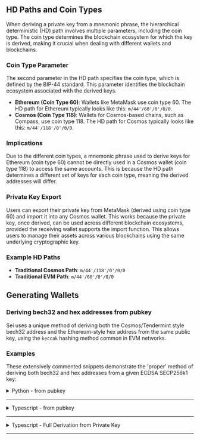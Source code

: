 ## **HD Paths and Coin Types**

When deriving a private key from a mnemonic phrase, the hierarchical
deterministic (HD) path involves multiple parameters, including the coin type.
The coin type determines the blockchain ecosystem for which the key is derived,
making it crucial when dealing with different wallets and blockchains.

### **Coin Type Parameter**

The second parameter in the HD path specifies the coin type, which is defined by
the BIP-44 standard. This parameter identifies the blockchain ecosystem
associated with the derived keys.

- **Ethereum (Coin Type 60)**: Wallets like MetaMask use coin type 60. The HD
  path for Ethereum typically looks like this: `m/44'/60'/0'/0/0`.
- **Cosmos (Coin Type 118)**: Wallets for Cosmos-based chains, such as Compass,
  use coin type 118. The HD path for Cosmos typically looks like this:
  `m/44'/118'/0'/0/0`.

### **Implications**

Due to the different coin types, a mnemonic phrase used to derive keys for
Ethereum (coin type 60) cannot be directly used in a Cosmos wallet (coin
type 118) to access the same accounts. This is because the HD path determines a
different set of keys for each coin type, meaning the derived addresses will
differ.

### **Private Key Export**

Users can export their private key from MetaMask (derived using coin type 60)
and import it into any Cosmos wallet. This works because the private key, once
derived, can be used across different blockchain ecosystems, provided the
receiving wallet supports the import function. This allows users to manage their
assets across various blockchains using the same underlying cryptographic key.

### **Example HD Paths**

- **Traditional Cosmos Path**: `m/44'/118'/0'/0/0`
- **Traditional EVM Path**: `m/44'/60'/0'/0/0`

## **Generating Wallets**

### **Deriving bech32 and hex addresses from pubkey**

Sei uses a unique method of deriving both the Cosmos/Tendermint style bech32
address and the Ethereum-style hex address from the same public key, using the
`keccak` hashing method common in EVM networks.

### **Examples**

These extensively commented snippets demonstrate the 'proper' method of deriving
both bech32 and hex addresses from a given ECDSA SECP256k1 key:

<details>
<summary>Python - from pubkey</summary>

```python copy
import base64
import json
from hashlib import sha256, new as hashlib_new
from coincurve import PublicKey
from bech32 import bech32_encode, convertbits
from Crypto.Hash import keccak

# Example input, replace with the actual pubkey JSON string
pubkey_json = '{"@type":"/cosmos.crypto.secp256k1.PubKey","key":"Agmik4xkmF57hNjzykYHP3gRu1Mpae4B5BCiwx7jmRzI"}'

# Extract the base64-encoded key from the JSON-like string
pubkey_dict = json.loads(pubkey_json)
pubkey_base64 = pubkey_dict['key']

# Decode the base64-encoded public key
public_key_compressed = base64.b64decode(pubkey_base64)

# Ensure the public key length is 33 bytes (compressed key format)
if len(public_key_compressed) != 33:
    raise ValueError(f"Invalid public key length, expected 33 bytes for compressed format, got {len(public_key_compressed)}")

# Debugging: Print the public key details
print(f"Compressed public key (hex): {public_key_compressed.hex()}")

# SHA-256 on the compressed public key
sha256_digest = sha256(public_key_compressed).digest()
# Debugging: Print SHA-256 digest
print(f"SHA-256 Digest: {sha256_digest.hex()}")

# RIPEMD-160 on SHA-256 hash
ripemd160 = hashlib_new('ripemd160')
ripemd160.update(sha256_digest)
ripemd160_digest = ripemd160.digest()
# Debugging: Print RIPEMD-160 digest
print(f"RIPEMD-160 Digest: {ripemd160_digest.hex()}")

# Convert the digest to 5-bit groups for Bech32 encoding
five_bit_ripemd160 = convertbits(ripemd160_digest, 8, 5, pad=True)
bech32_address = bech32_encode("sei", five_bit_ripemd160)

print(f"Bech32 Cosmos Address: {bech32_address}")

# Decompress the public key to 65 bytes
public_key = PublicKey(public_key_compressed).format(compressed=False)

# Debugging: Print the public key details
print(f"Decompressed public key length: {len(public_key)}")
print(f"Decompressed public key (hex): {public_key.hex()}")

# Derive Ethereum Address using Keccak-256
keccak_hash = keccak.new(digest_bits=256)
keccak_hash.update(public_key[1:])  # Exclude the first byte (0x04)
digest_keccak = keccak_hash.digest()
eth_address = digest_keccak[-20:]
eth_address_hex = '0x' + eth_address.hex()

print(f"Ethereum Address: {eth_address_hex}")
```

</details>

---

<details>
<summary>Typescript - from pubkey</summary>

```typescript
import { fromBase64 } from '@cosmjs/encoding';
import { sha256 } from '@noble/hashes/sha256';
import { ripemd160 } from '@noble/hashes/ripemd160';
import { keccak_256 } from '@noble/hashes/sha3';
import { secp256k1 } from '@noble/curves/secp256k1';
import { bech32 } from 'bech32';

// Utility function to convert bits for Bech32 encoding
function convertBits(data: Uint8Array, fromBits: number, toBits: number, pad: boolean): number[] {
  let acc = 0;
  let bits = 0;
  const result: number[] = [];
  const maxv = (1 << toBits) - 1;

  for (const value of data) {
    acc = (acc << fromBits) | value;
    bits += fromBits;
    while (bits >= toBits) {
      bits -= toBits;
      result.push((acc >> bits) & maxv);
    }
  }

  if (pad) {
    if (bits > 0) {
      result.push((acc << (toBits - bits)) & maxv);
    }
  } else if (bits >= fromBits || (acc << (toBits - bits)) & maxv) {
    throw new Error('Unable to convert bits');
  }

  return result;
}

// Define the prefix for the Bech32 address (e.g., "sei" for Sei network)
const chainPrefix = 'sei';

// Public key JSON string (replace with actual data)
const pubkeyJson = '{"@type":"/cosmos.crypto.secp256k1.PubKey","key":"AiN+aFvHgjblWPaP9Er5p005JjPX3nj4I/+jA6W4BOho"}';

// Parse the JSON string to extract the public key in Base64 format
const pubkeyDict = JSON.parse(pubkeyJson);
const pubkeyBase64 = pubkeyDict.key;

console.log('Original public key JSON:', pubkeyJson);
console.log('Parsed public key object:', pubkeyDict);
console.log('Base64-encoded public key:', pubkeyBase64);

// Decode the Base64-encoded public key to its compressed form
const publicKeyCompressed = fromBase64(pubkeyBase64);

console.log('Compressed public key (bytes):', publicKeyCompressed);
console.log('Compressed public key (hex):', Buffer.from(publicKeyCompressed).toString('hex'));

// Perform SHA-256 hashing on the compressed public key
const sha256Digest = sha256(publicKeyCompressed);
console.log('SHA-256 hash of public key (hex):', Buffer.from(sha256Digest).toString('hex'));

// Perform RIPEMD-160 hashing on the SHA-256 digest
const ripemd160Digest = ripemd160(sha256Digest);
console.log('RIPEMD-160 hash of SHA-256 hash (hex):', Buffer.from(ripemd160Digest).toString('hex'));

// Convert the RIPEMD-160 digest to a 5-bit array for Bech32 encoding
const fiveBitArray = convertBits(ripemd160Digest, 8, 5, true);

// Encode the 5-bit array into a Bech32 address with the specified prefix
const bech32Address = bech32.encode(chainPrefix, fiveBitArray);

console.log(`Bech32 Cosmos Address: ${bech32Address}`);

// Decompress the public key to its uncompressed form (65 bytes) and exclude the first byte
const publicKeyUncompressed = secp256k1.ProjectivePoint.fromHex(publicKeyCompressed).toRawBytes(false).slice(1);

// Perform Keccak-256 hashing on the uncompressed public key to derive the Ethereum address
const keccakHash = keccak_256(publicKeyUncompressed);
const ethAddress = '0x' + Buffer.from(keccakHash.slice(-20)).toString('hex');

console.log('Uncompressed public key (hex):', Buffer.from(publicKeyUncompressed).toString('hex'));
console.log('Keccak-256 hash of uncompressed public key (hex):', Buffer.from(keccakHash).toString('hex'));
console.log(`Ethereum Address: ${ethAddress}`);
```

</details>

---

<details>
<summary>Typescript - Full Derivation from Private Key</summary>

```typescript
import { sha256 } from '@noble/hashes/sha256';
import { ripemd160 } from '@noble/hashes/ripemd160';
import { keccak_256 } from '@noble/hashes/sha3';
import { secp256k1 } from '@noble/curves/secp256k1';
import { bech32 } from 'bech32';

// Utility function to convert bits for Bech32 encoding
function convertBits(data: Uint8Array, fromBits: number, toBits: number, pad: boolean): number[] {
  let acc = 0;
  let bits = 0;
  const result: number[] = [];
  const maxv = (1 << toBits) - 1;

  for (const value of data) {
    acc = (acc << fromBits) | value;
    bits += fromBits;
    while (bits >= toBits) {
      bits -= toBits;
      result.push((acc >> bits) & maxv);
    }
  }

  if (pad) {
    if (bits > 0) {
      result.push((acc << (toBits - bits)) & maxv);
    }
  } else if (bits >= fromBits || (acc << (toBits - bits)) & maxv) {
    throw new Error('Unable to convert bits');
  }

  return result;
}

// Function to generate addresses from a private key
function generateAddresses(privateKeyHex: string): {
  seiAddress: string;
  ethAddress: string;
} {
  // Ensure the private key is exactly 32 bytes long
  const privateKey = Uint8Array.from(Buffer.from(privateKeyHex.padStart(64, '0'), 'hex'));
  if (privateKey.length !== 32) {
    throw new Error('Private key must be 32 bytes long.');
  }

  // Derive the compressed public key from the private key
  const publicKey = secp256k1.getPublicKey(privateKey, true);
  const publicKeyBytes = publicKey;

  // Perform SHA-256 hashing on the compressed public key
  const sha256Digest = sha256(publicKeyBytes);

  // Perform RIPEMD-160 hashing on the SHA-256 digest
  const ripemd160Digest = ripemd160(sha256Digest);

  // Convert the RIPEMD-160 digest to a 5-bit array for Bech32 encoding
  const fiveBitArray = convertBits(ripemd160Digest, 8, 5, true);

  // Bech32 address with "sei" prefix
  const seiAddress = bech32.encode('sei', fiveBitArray, 256);

  // Derive the uncompressed public key from the private key and exclude the first byte
  const publicKeyUncompressed = secp256k1.getPublicKey(privateKey, false).slice(1);

  // Perform Keccak-256 hashing on the uncompressed public key to derive the Ethereum address
  const keccakHash = keccak_256(publicKeyUncompressed);
  const ethAddress = `0x${Buffer.from(keccakHash).slice(-20).toString('hex')}`;

  return { seiAddress, ethAddress };
}

// Example usage of the generateAddresses function
const privateKeyHex = '907ab4bf7fc60cff';
const { seiAddress, ethAddress } = generateAddresses(privateKeyHex);

console.log(`Sei Address: ${seiAddress}`);
console.log(`Ethereum Address: ${ethAddress}`);
```

</details>

---
